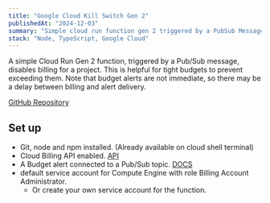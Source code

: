 ```yaml
---
title: "Google Cloud Kill Switch Gen 2"
publishedAt: "2024-12-03"
summary: "Simple cloud run function gen 2 triggered by a PubSub Message that will disable billing for a project."
stack: "Node, TypeScript, Google Cloud"
---
```


A simple Cloud Run Gen 2 function, triggered by a Pub/Sub message, disables billing for a project. This is helpful for tight budgets to prevent exceeding them. Note that budget alerts are not immediate, so there may be a delay between billing and alert delivery.

[GitHub Repository](https://github.com/galletafromjell666/gcp_kill_switch_function_gen_2)

## Set up

- Git, node and npm installed. (Already available on cloud shell terminal)
- Cloud Billing API enabled. [API](https://console.cloud.google.com/marketplace/product/google/cloudbilling.googleapis.com)
- A Budget alert connected to a Pub/Sub topic. [DOCS](https://cloud.google.com/billing/docs/how-to/budgets-programmatic-notifications#connect-budget)
- default service account for Compute Engine with role Billing Account Administrator.
  - Or create your own service account for the function.
